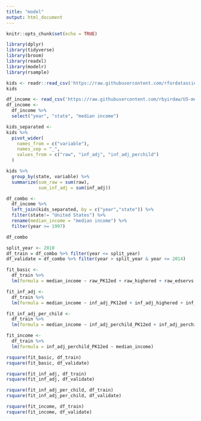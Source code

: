 ```yaml
---
title: "model"
output: html_document
---
```


```r
knitr::opts_chunk$set(echo = TRUE)
```

```r
library(dplyr)
library(tidyverse)
library(broom)
library(readxl)
library(modelr)
library(rsample)
```

```r
kids <- readr::read_csv('https://raw.githubusercontent.com/rfordatascience/tidytuesday/master/data/2020/2020-09-15/kids.csv')
kids

df_income <- read_csv('https://raw.githubusercontent.com/rbyirdaw/US-median-household-income/master/median-household-income-by-state-master.csv')
df_income <-
  df_income %>%
  select("year", "state", "median income")

kids_separated <-
kids %>%
  pivot_wider(
    names_from = c("variable"),
    names_sep = "_",
    values_from = c("raw", "inf_adj", "inf_adj_perchild")
  )

kids %>%
  group_by(state, variable) %>%
  summarize(sum_raw = sum(raw),
            sum_inf_adj = sum(inf_adj))

```

```r
df_combo <- 
  df_income %>%
  left_join(kids_separated, by = c("year","state")) %>%
  filter(state!= "United States") %>%
  rename(median_income = "median income") %>%
  filter(year >= 1997)

df_combo
```

```r
split_year <- 2010
df_train = df_combo %>% filter(year <= split_year)
df_validate = df_combo %>% filter(year > split_year & year <= 2014)
```

```r
fit_basic <-
  df_train %>%
  lm(formula = median_income ~ raw_PK12ed + raw_highered + raw_edservs + raw_pell + raw_HeadStartPriv + raw_TANFbasic + raw_othercashserv + raw_SNAP + raw_socsec + raw_fedEITC + raw_pubhealth + raw_HCD + raw_lib + raw_parkrec)

fit_inf_adj <- 
  df_train %>%
  lm(formula = median_income ~ inf_adj_PK12ed + inf_adj_highered + inf_adj_edservs + inf_adj_pell + inf_adj_HeadStartPriv + inf_adj_TANFbasic + inf_adj_othercashserv + inf_adj_SNAP + inf_adj_socsec + inf_adj_fedEITC + inf_adj_pubhealth + inf_adj_HCD + inf_adj_lib + inf_adj_parkrec)

fit_inf_adj_per_child <- 
  df_train %>%
  lm(formula = median_income ~ inf_adj_perchild_PK12ed + inf_adj_perchild_highered + inf_adj_perchild_edservs + inf_adj_perchild_pell + inf_adj_perchild_HeadStartPriv + inf_adj_perchild_TANFbasic + inf_adj_perchild_othercashserv + inf_adj_perchild_SNAP + inf_adj_perchild_socsec + inf_adj_perchild_fedEITC + inf_adj_perchild_pubhealth + inf_adj_perchild_HCD + inf_adj_perchild_lib + inf_adj_perchild_parkrec)

fit_income <-
  df_train %>%
  lm(formula = inf_adj_perchild_PK12ed ~ median_income)

rsquare(fit_basic, df_train)
rsquare(fit_basic, df_validate)

rsquare(fit_inf_adj, df_train)
rsquare(fit_inf_adj, df_validate)

rsquare(fit_inf_adj_per_child, df_train)
rsquare(fit_inf_adj_per_child, df_validate)

rsquare(fit_income, df_train)
rsquare(fit_income, df_validate)
```

